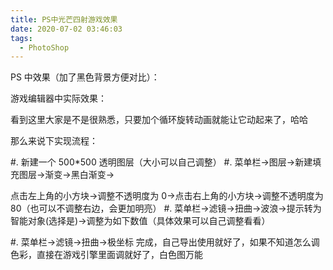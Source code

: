 ```yaml
---
title: PS中光芒四射游戏效果
date: 2020-07-02 03:46:03
tags:
  - PhotoShop
---
```


PS 中效果（加了黑色背景方便对比）：

<AutoSizeImage src="https://img-blog.csdnimg.cn/20200702031653956.png?x-oss-process=image/watermark,type_ZmFuZ3poZW5naGVpdGk,shadow_10,text_aHR0cHM6Ly9ibG9nLmNzZG4ubmV0L3FxXzI4Mzk4MzAx,size_16,color_FFFFFF,t_70" />

游戏编辑器中实际效果：

<AutoSizeImage src="https://img-blog.csdnimg.cn/20200702031800163.png?x-oss-process=image/watermark,type_ZmFuZ3poZW5naGVpdGk,shadow_10,text_aHR0cHM6Ly9ibG9nLmNzZG4ubmV0L3FxXzI4Mzk4MzAx,size_16,color_FFFFFF,t_70" />

看到这里大家是不是很熟悉，只要加个循环旋转动画就能让它动起来了，哈哈

那么来说下实现流程：

#. 新建一个 500\*500 透明图层（大小可以自己调整）
#. 菜单栏->图层->新建填充图层->渐变->黑白渐变->

<AutoSizeImage src="https://img-blog.csdnimg.cn/20200702034020540.png?x-oss-process=image/watermark,type_ZmFuZ3poZW5naGVpdGk,shadow_10,text_aHR0cHM6Ly9ibG9nLmNzZG4ubmV0L3FxXzI4Mzk4MzAx,size_16,color_FFFFFF,t_70" />

点击左上角的小方块->调整不透明度为 0->点击右上角的小方块->调整不透明度为 80（也可以不调整右边，会更加明亮）
#. 菜单栏->滤镜->扭曲->波浪->提示转为智能对象(选择是)->调整为如下数值（具体效果可以自己调整看看）

<AutoSizeImage src="https://img-blog.csdnimg.cn/20200702034357293.png?x-oss-process=image/watermark,type_ZmFuZ3poZW5naGVpdGk,shadow_10,text_aHR0cHM6Ly9ibG9nLmNzZG4ubmV0L3FxXzI4Mzk4MzAx,size_16,color_FFFFFF,t_70" />

#. 菜单栏->滤镜->扭曲->极坐标
完成，自己导出使用就好了，如果不知道怎么调色彩，直接在游戏引擎里面调就好了，白色图万能
